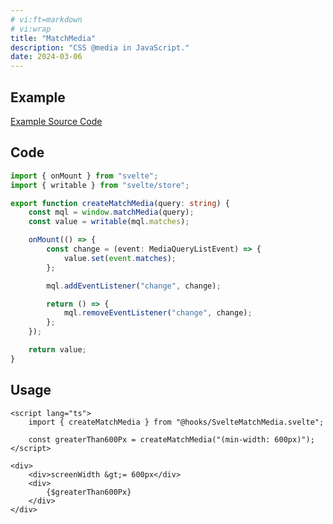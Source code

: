 ```yaml
---
# vi:ft=markdown
# vi:wrap
title: "MatchMedia"
description: "CSS @media in JavaScript."
date: 2024-03-06
---
```



## Example

<MatchMedia client:load />

<div class="mb-4 text-blue-400 text-center text-sm underline">
	<a href="https://github.com/anasrar/sheera/blob/main/src/examples/MatchMedia.svelte">
		Example Source Code
	</a>
</div>

## Code

```typescript
import { onMount } from "svelte";
import { writable } from "svelte/store";

export function createMatchMedia(query: string) {
	const mql = window.matchMedia(query);
	const value = writable(mql.matches);

	onMount(() => {
		const change = (event: MediaQueryListEvent) => {
			value.set(event.matches);
		};

		mql.addEventListener("change", change);

		return () => {
			mql.removeEventListener("change", change);
		};
	});

	return value;
}
```

## Usage

```svelte
<script lang="ts">
	import { createMatchMedia } from "@hooks/SvelteMatchMedia.svelte";

	const greaterThan600Px = createMatchMedia("(min-width: 600px)");
</script>

<div>
	<div>screenWidth &gt;= 600px</div>
	<div>
		{$greaterThan600Px}
	</div>
</div>
```
